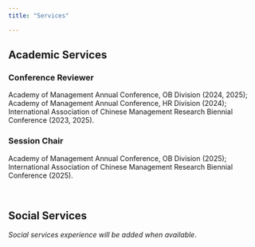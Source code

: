 ```yaml
---
title: "Services"

---
```


## Academic Services

### Conference Reviewer
Academy of Management Annual Conference, OB Division (2024, 2025);
Academy of Management Annual Conference, HR Division (2024);
International Association of Chinese Management Research Biennial Conference (2023, 2025).

### Session Chair
Academy of Management Annual Conference, OB Division (2025); 
International Association of Chinese Management Research Biennial Conference (2025).

&emsp;

## Social Services

*Social services experience will be added when available*.

&emsp;